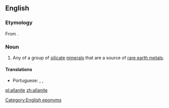 ==English==
{{wikipedia}}

===Etymology===
From {{w|Thomas Allan}} {{suffix||ite|lang=en}}.

===Noun===
{{en-noun}}

# {{lb|en|mineral}} Any of a group of [[silicate]] [[mineral]]s that are a source of [[rare earth metal]]s.

====Translations====
{{trans-top|any of a group of silicate minerals that are a source of rare earth metals}}
* Portuguese: {{t|pt|alanita|f}}, {{t|pt|allanita|f}}, {{t|pt|alanite|f}}
{{trans-mid}}
{{trans-bottom}}

[[Category:English eponyms]]

[[pl:allanite]]
[[zh:allanite]]